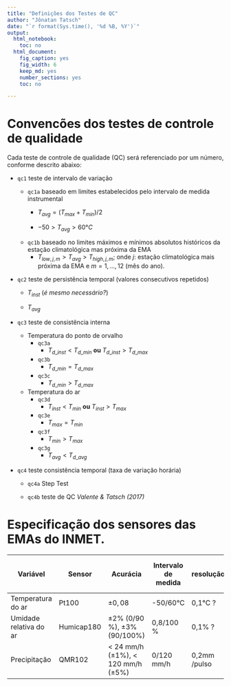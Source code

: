 ```yaml
---
title: "Definições dos Testes de QC"
author: "Jônatan Tatsch"
date: "`r format(Sys.time(), '%d %B, %Y')`"
output:
  html_notebook:
    toc: no
  html_document:
    fig_caption: yes
    fig_width: 6
    keep_md: yes
    number_sections: yes
    toc: no

---
```


# Convencões dos testes de controle de qualidade

Cada teste de controle de qualidade (QC) será referenciado por um número, 
conforme descrito abaixo:

- `qc1` teste de intervalo de variação 

    - `qc1a` baseado em limites estabelecidos pelo intervalo de medida instrumental
        - $T_{avg}=(T_{max}+T_{min})/2$
        
        - $-50 > T_{avg} > 60 °C$
    
    - `qc1b` baseado no limites máximos e mínimos absolutos históricos da estação climatológica mas próxima da EMA
        - $T_{low, j, m} > T_{avg} >  T_{high, j, m}$; onde $j$: estação climatológica mais próxima da EMA e $m = 1,...,12$ (mês do ano).

- `qc2` teste de persistência temporal (valores consecutivos repetidos) 

    - $T_{inst}$ (*é mesmo necessário?*)

    - $T_{avg}$

- `qc3` teste de consistência interna


    - Temperatura do ponto de orvalho
        - `qc3a`
            - $T_{d\_inst} < T_{d\_min}$ **ou** $T_{d\_inst} > T_{d\_max}$

        - `qc3b`
            - $T_{d\_min} = T_{d\_max}$

        - `qc3c`
            - $T_{d\_min} > T_{d\_max}$

    - Temperatura do ar
        - `qc3d`
            - $T_{inst} < T_{min}$ **ou** $T_{inst} > T_{max}$
       
        - `qc3e`
            - $T_{max} = T_{min}$

        - `qc3f`
            - $T_{min} > T_{max}$
            
        - `qc3g`
            - $T_{avg} < T_{d\_avg}$


- `qc4` teste consistência temporal (taxa de variação horária)

    - `qc4a` Step Test
    
    - `qc4b` teste de QC *Valente & Tatsch (2017)*



# Especificação dos sensores das EMAs do INMET.

| Variável               | Sensor     | Acurácia                                | Intervalo de medida | resolução    | altura acima do solo |
|------------------------|------------|-----------------------------------------|---------------------|--------------|----------------------|
| Temperatura do ar      | Pt100      | $\pm0,08$                               | -50/60°C            | 0,1°C ?      | 2 m                  |
| Umidade relativa do ar | Humicap180 | $\pm2\%$ (0/90 %), $\pm3\%$ (90/100%)  | 0,8/100 \%          | 0,1% ?       | 2 m                  |
| Precipitação           | QMR102     | < 24 mm/h ($\pm 1\%$), < 120 mm/h ($\pm5\%$) | 0/120 mm/h          | 0,2mm /pulso | 1,5 m                |



